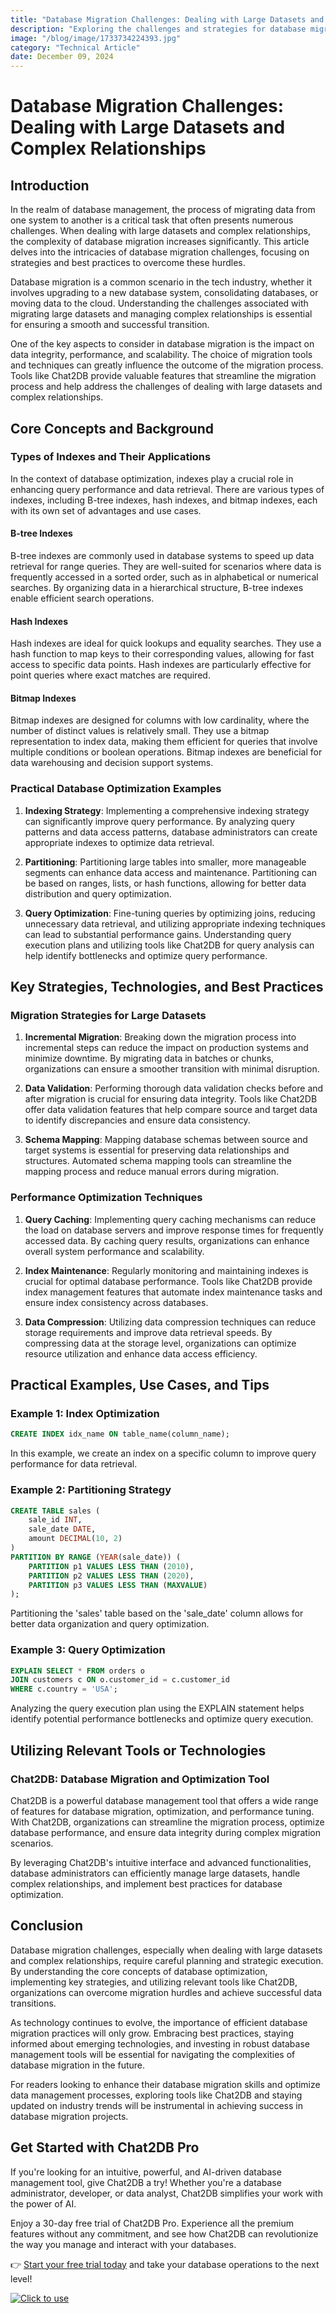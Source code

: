 ```yaml
---
title: "Database Migration Challenges: Dealing with Large Datasets and Complex Relationships"
description: "Exploring the challenges and strategies for database migration when dealing with large datasets and complex relationships, with a focus on practical solutions and best practices."
image: "/blog/image/1733734224393.jpg"
category: "Technical Article"
date: December 09, 2024
---
```


# Database Migration Challenges: Dealing with Large Datasets and Complex Relationships

## Introduction

In the realm of database management, the process of migrating data from one system to another is a critical task that often presents numerous challenges. When dealing with large datasets and complex relationships, the complexity of database migration increases significantly. This article delves into the intricacies of database migration challenges, focusing on strategies and best practices to overcome these hurdles.

Database migration is a common scenario in the tech industry, whether it involves upgrading to a new database system, consolidating databases, or moving data to the cloud. Understanding the challenges associated with migrating large datasets and managing complex relationships is essential for ensuring a smooth and successful transition.

One of the key aspects to consider in database migration is the impact on data integrity, performance, and scalability. The choice of migration tools and techniques can greatly influence the outcome of the migration process. Tools like Chat2DB provide valuable features that streamline the migration process and help address the challenges of dealing with large datasets and complex relationships.

## Core Concepts and Background

### Types of Indexes and Their Applications

In the context of database optimization, indexes play a crucial role in enhancing query performance and data retrieval. There are various types of indexes, including B-tree indexes, hash indexes, and bitmap indexes, each with its own set of advantages and use cases.

#### B-tree Indexes

B-tree indexes are commonly used in database systems to speed up data retrieval for range queries. They are well-suited for scenarios where data is frequently accessed in a sorted order, such as in alphabetical or numerical searches. By organizing data in a hierarchical structure, B-tree indexes enable efficient search operations.

#### Hash Indexes

Hash indexes are ideal for quick lookups and equality searches. They use a hash function to map keys to their corresponding values, allowing for fast access to specific data points. Hash indexes are particularly effective for point queries where exact matches are required.

#### Bitmap Indexes

Bitmap indexes are designed for columns with low cardinality, where the number of distinct values is relatively small. They use a bitmap representation to index data, making them efficient for queries that involve multiple conditions or boolean operations. Bitmap indexes are beneficial for data warehousing and decision support systems.

### Practical Database Optimization Examples

1. **Indexing Strategy**: Implementing a comprehensive indexing strategy can significantly improve query performance. By analyzing query patterns and data access patterns, database administrators can create appropriate indexes to optimize data retrieval.

2. **Partitioning**: Partitioning large tables into smaller, more manageable segments can enhance data access and maintenance. Partitioning can be based on ranges, lists, or hash functions, allowing for better data distribution and query optimization.

3. **Query Optimization**: Fine-tuning queries by optimizing joins, reducing unnecessary data retrieval, and utilizing appropriate indexing techniques can lead to substantial performance gains. Understanding query execution plans and utilizing tools like Chat2DB for query analysis can help identify bottlenecks and optimize query performance.

## Key Strategies, Technologies, and Best Practices

### Migration Strategies for Large Datasets

1. **Incremental Migration**: Breaking down the migration process into incremental steps can reduce the impact on production systems and minimize downtime. By migrating data in batches or chunks, organizations can ensure a smoother transition with minimal disruption.

2. **Data Validation**: Performing thorough data validation checks before and after migration is crucial for ensuring data integrity. Tools like Chat2DB offer data validation features that help compare source and target data to identify discrepancies and ensure data consistency.

3. **Schema Mapping**: Mapping database schemas between source and target systems is essential for preserving data relationships and structures. Automated schema mapping tools can streamline the mapping process and reduce manual errors during migration.

### Performance Optimization Techniques

1. **Query Caching**: Implementing query caching mechanisms can reduce the load on database servers and improve response times for frequently accessed data. By caching query results, organizations can enhance overall system performance and scalability.

2. **Index Maintenance**: Regularly monitoring and maintaining indexes is crucial for optimal database performance. Tools like Chat2DB provide index management features that automate index maintenance tasks and ensure index consistency across databases.

3. **Data Compression**: Utilizing data compression techniques can reduce storage requirements and improve data retrieval speeds. By compressing data at the storage level, organizations can optimize resource utilization and enhance data access efficiency.

## Practical Examples, Use Cases, and Tips

### Example 1: Index Optimization

```sql
CREATE INDEX idx_name ON table_name(column_name);
```

In this example, we create an index on a specific column to improve query performance for data retrieval.

### Example 2: Partitioning Strategy

```sql
CREATE TABLE sales (
    sale_id INT,
    sale_date DATE,
    amount DECIMAL(10, 2)
)
PARTITION BY RANGE (YEAR(sale_date)) (
    PARTITION p1 VALUES LESS THAN (2010),
    PARTITION p2 VALUES LESS THAN (2020),
    PARTITION p3 VALUES LESS THAN (MAXVALUE)
);
```

Partitioning the 'sales' table based on the 'sale_date' column allows for better data organization and query optimization.

### Example 3: Query Optimization

```sql
EXPLAIN SELECT * FROM orders o
JOIN customers c ON o.customer_id = c.customer_id
WHERE c.country = 'USA';
```

Analyzing the query execution plan using the EXPLAIN statement helps identify potential performance bottlenecks and optimize query execution.

## Utilizing Relevant Tools or Technologies

### Chat2DB: Database Migration and Optimization Tool

Chat2DB is a powerful database management tool that offers a wide range of features for database migration, optimization, and performance tuning. With Chat2DB, organizations can streamline the migration process, optimize database performance, and ensure data integrity during complex migration scenarios.

By leveraging Chat2DB's intuitive interface and advanced functionalities, database administrators can efficiently manage large datasets, handle complex relationships, and implement best practices for database optimization.

## Conclusion

Database migration challenges, especially when dealing with large datasets and complex relationships, require careful planning and strategic execution. By understanding the core concepts of database optimization, implementing key strategies, and utilizing relevant tools like Chat2DB, organizations can overcome migration hurdles and achieve successful data transitions.

As technology continues to evolve, the importance of efficient database migration practices will only grow. Embracing best practices, staying informed about emerging technologies, and investing in robust database management tools will be essential for navigating the complexities of database migration in the future.

For readers looking to enhance their database migration skills and optimize data management processes, exploring tools like Chat2DB and staying updated on industry trends will be instrumental in achieving success in database migration projects.


## Get Started with Chat2DB Pro

If you're looking for an intuitive, powerful, and AI-driven database management tool, give Chat2DB a try! Whether you're a database administrator, developer, or data analyst, Chat2DB simplifies your work with the power of AI.

Enjoy a 30-day free trial of Chat2DB Pro. Experience all the premium features without any commitment, and see how Chat2DB can revolutionize the way you manage and interact with your databases.

👉 [Start your free trial today](https://chat2db.ai/pricing) and take your database operations to the next level!


[![Click to use](/image/blog/bg/chat2db.jpg)](https://chat2db.ai/)
